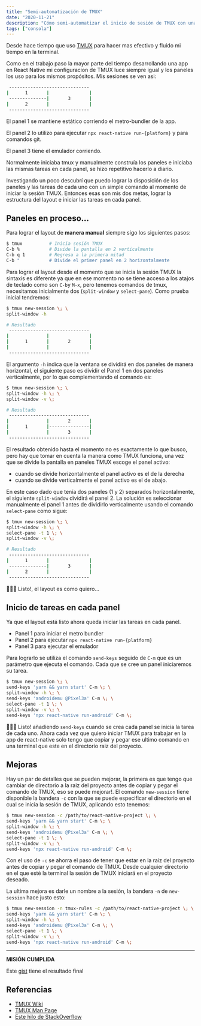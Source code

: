 ```yaml
---
title: "Semi-automatización de TMUX"
date: "2020-11-21"
description: "Cómo semi-automatizar el inicio de sesión de TMUX con una configuración de específica de paneles y sus tareas con un solo comando!."
tags: ["consola"]
---
```


Desde hace tiempo que uso [TMUX](https://github.com/tmux/tmux) para hacer mas efectivo y fluido mi tiempo en la terminal.

Como en el trabajo paso la mayor parte del tiempo desarrollando una app en React Native mi configuracion de TMUX luce siempre igual y los paneles los uso para los mismos propósitos. Mis sesiones se ven asi:

```bash
 ------------------------------
|      1       |               |
 --------------|       3       |
|      2       |               |
 ------------------------------
```
El panel 1 se mantiene estático corriendo el metro-bundler de la app.

El panel 2 lo utilizo para ejecutar `npx react-native run-{platform}` y para comandos git.

El panel 3 tiene el emulador corriendo.

Normalmente iniciaba tmux y manualmente construía los paneles e iniciaba las mismas tareas en cada panel, se hizo repetitivo hacerlo a diario.

Investigando un poco descubrí que puedo lograr la disposición de los paneles y las tareas de cada uno con un simple comando al momento de iniciar la sesión TMUX. Entonces esas son mis dos metas, lograr la estructura del layout e iniciar las tareas en cada panel.

## Paneles en proceso...
Para lograr el layout de **manera manual** siempre sigo los siguientes pasos:
```bash
$ tmux          # Inicia sesión TMUX
C-b %           # Divide la pantalla en 2 verticalmente
C-b q 1         # Regresa a la primera mitad
C-b "           # Divide el primer panel en 2 horizontalmente
```

Para lograr el layout desde el momento que se inicia la sesión TMUX la sintaxis es diferente ya que en ese momento no se tiene acceso a los atajos de teclado como son `C-b`y `M-x`, pero tenemos comandos de tmux, necesitamos inicialmente dos (`split-window` y `select-pane`). Como prueba inicial tendremos:

```bash
$ tmux new-session \; \
split-window -h

# Resultado
 ------------------------------
|              |               |
|      1       |       2       |
|              |               |
 ------------------------------
```
El argumento `-h` indica que la ventana se dividirá en dos paneles de manera horizontal, el siguiente paso es dividir el Panel 1 en dos paneles verticalmente, por lo que complementando el comando es:

```bash
$ tmux new-session \; \
split-window -h \; \
split-window -v \;

# Resultado
 ------------------------------
|              |       2       |
|      1       |---------------|
|              |       3       |
 ------------------------------
```

El resultado obtenido hasta el momento no es exactamente lo que busco, pero hay que tomar en cuenta la manera como TMUX funciona, una vez que se divide la pantalla en paneles TMUX escoge el panel activo:
- cuando se divide horizontalmente el panel activo es el de la derecha
- cuando se divide verticalmente el panel activo es el de abajo.

En este caso dado que tenía dos paneles (1 y 2) separados horizontalmente, el siguiente `split-window` dividirá el panel 2. La solución es seleccionar manualmente el panel 1 antes de dividirlo verticalmente usando el comando `select-pane` como sigue:

```bash
$ tmux new-session \; \
split-window -h \; \
select-pane -t 1 \; \
split-window -v \;

# Resultado
 ------------------------------
|      1       |               |
 --------------|       3       |
|      2       |               |
 ------------------------------
```

🎉🎉🎉 Listo!, el layout es como quiero...

## Inicio de tareas en cada panel
Ya que el layout está listo ahora queda iniciar las tareas en cada panel.
- Panel 1 para iniciar el metro bundler
- Panel 2 para ejecutar `npx react-native run-{platform}`
- Panel 3 para ejecutar el emulador

Para lograrlo se utiliza el comando `send-keys` seguido de `C-m` que es un parámetro que ejecuta el comando. Cada que se cree un panel iniciaremos su tarea.

```bash
$ tmux new-session \; \
send-keys 'yarn && yarn start' C-m \; \
split-window -h \; \
send-keys 'androidemu @Pixel3a' C-m \; \
select-pane -t 1 \; \
split-window -v \; \
send-keys 'npx react-native run-android' C-m \;
```

🎉🎉🎉 Listo! añadiendo `send-keys` cuando se crea cada panel se inicia la tarea de cada uno. Ahora cada vez que quiero iniciar TMUX para trabajar en la app de react-native solo tengo que copiar y pegar ese ultimo comando en una terminal que este en el directorio raiz del proyecto.

## Mejoras
Hay un par de detalles que se pueden mejorar, la primera es que tengo que cambiar de directorio a la raiz del proyecto antes de copiar y pegar el comando de TMUX, eso se puede mejorar!. El comando `new-session` tiene disponible la bandera `-c` con la que se puede especificar el directorio en el cual se inicia la sesión de TMUX, aplicando esto tenemos:

```bash
$ tmux new-session -c /path/to/react-native-project \; \
send-keys 'yarn && yarn start' C-m \; \
split-window -h \; \
send-keys 'androidemu @Pixel3a' C-m \; \
select-pane -t 1 \; \
split-window -v \; \
send-keys 'npx react-native run-android' C-m \;
```

Con el uso de `-c` se ahorra el paso de tener que estar en la raiz del proyecto antes de copiar y pegar el comando de TMUX. Desde cualquier directorio en el que esté la terminal la sesión de TMUX iniciará en el proyecto deseado.

La ultima mejora es darle un nombre a la sesión, la bandera `-n` de `new-session` hace justo esto:

```bash
$ tmux new-session -n tmux-rules -c /path/to/react-native-project \; \
send-keys 'yarn && yarn start' C-m \; \
split-window -h \; \
send-keys 'androidemu @Pixel3a' C-m \; \
select-pane -t 1 \; \
split-window -v \; \
send-keys 'npx react-native run-android' C-m \;
```
---
**MISIÓN CUMPLIDA**

Este [gist](https://gist.github.com/Veuge/4d460396bc459bf23093318f34a8186f) tiene el resultado final 

## Referencias
- [TMUX Wiki](https://github.com/tmux/tmux/wiki/Getting-Started)
- [TMUX Man Page](https://man7.org/linux/man-pages/man1/tmux.1.html)
- [Este hilo de StackOverflow](https://stackoverflow.com/questions/5609192/how-to-set-up-tmux-so-that-it-starts-up-with-specified-windows-opened)
